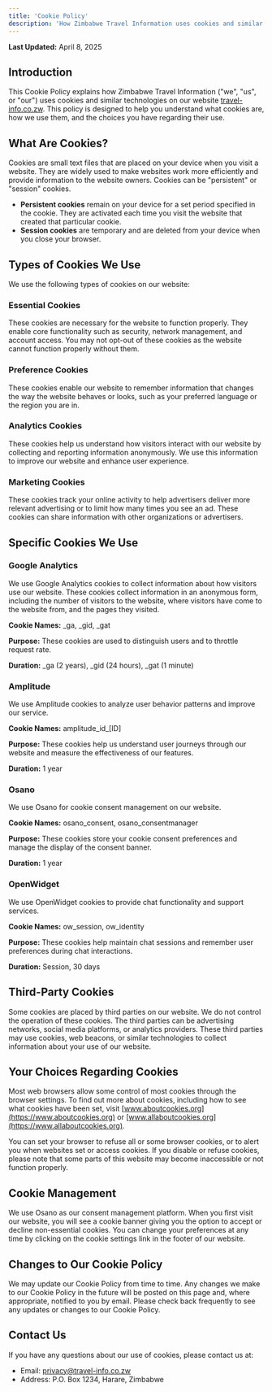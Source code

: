 ```yaml
---
title: 'Cookie Policy'
description: 'How Zimbabwe Travel Information uses cookies and similar technologies'
---
```

**Last Updated:** April 8, 2025

## Introduction

This Cookie Policy explains how Zimbabwe Travel Information ("we", "us", or "our") uses cookies and similar technologies on our website [travel-info.co.zw](https://travel-info.co.zw). This policy is designed to help you understand what cookies are, how we use them, and the choices you have regarding their use.

## What Are Cookies?

Cookies are small text files that are placed on your device when you visit a website. They are widely used to make websites work more efficiently and provide information to the website owners. Cookies can be "persistent" or "session" cookies.

- **Persistent cookies** remain on your device for a set period specified in the cookie. They are activated each time you visit the website that created that particular cookie.
- **Session cookies** are temporary and are deleted from your device when you close your browser.

## Types of Cookies We Use

We use the following types of cookies on our website:

### Essential Cookies

These cookies are necessary for the website to function properly. They enable core functionality such as security, network management, and account access. You may not opt-out of these cookies as the website cannot function properly without them.

### Preference Cookies

These cookies enable our website to remember information that changes the way the website behaves or looks, such as your preferred language or the region you are in.

### Analytics Cookies

These cookies help us understand how visitors interact with our website by collecting and reporting information anonymously. We use this information to improve our website and enhance user experience.

### Marketing Cookies

These cookies track your online activity to help advertisers deliver more relevant advertising or to limit how many times you see an ad. These cookies can share information with other organizations or advertisers.

## Specific Cookies We Use

### Google Analytics

We use Google Analytics cookies to collect information about how visitors use our website. These cookies collect information in an anonymous form, including the number of visitors to the website, where visitors have come to the website from, and the pages they visited.

**Cookie Names:** _ga, _gid, _gat

**Purpose:** These cookies are used to distinguish users and to throttle request rate.

**Duration:** _ga (2 years), _gid (24 hours), _gat (1 minute)

### Amplitude

We use Amplitude cookies to analyze user behavior patterns and improve our service.

**Cookie Names:** amplitude_id_[ID]

**Purpose:** These cookies help us understand user journeys through our website and measure the effectiveness of our features.

**Duration:** 1 year

### Osano

We use Osano for cookie consent management on our website.

**Cookie Names:** osano_consent, osano_consentmanager

**Purpose:** These cookies store your cookie consent preferences and manage the display of the consent banner.

**Duration:** 1 year

### OpenWidget

We use OpenWidget cookies to provide chat functionality and support services.

**Cookie Names:** ow_session, ow_identity

**Purpose:** These cookies help maintain chat sessions and remember user preferences during chat interactions.

**Duration:** Session, 30 days

## Third-Party Cookies

Some cookies are placed by third parties on our website. We do not control the operation of these cookies. The third parties can be advertising networks, social media platforms, or analytics providers. These third parties may use cookies, web beacons, or similar technologies to collect information about your use of our website.

## Your Choices Regarding Cookies

Most web browsers allow some control of most cookies through the browser settings. To find out more about cookies, including how to see what cookies have been set, visit [www.aboutcookies.org](https://www.aboutcookies.org) or [www.allaboutcookies.org](https://www.allaboutcookies.org).

You can set your browser to refuse all or some browser cookies, or to alert you when websites set or access cookies. If you disable or refuse cookies, please note that some parts of this website may become inaccessible or not function properly.

## Cookie Management

We use Osano as our consent management platform. When you first visit our website, you will see a cookie banner giving you the option to accept or decline non-essential cookies. You can change your preferences at any time by clicking on the cookie settings link in the footer of our website.

## Changes to Our Cookie Policy

We may update our Cookie Policy from time to time. Any changes we make to our Cookie Policy in the future will be posted on this page and, where appropriate, notified to you by email. Please check back frequently to see any updates or changes to our Cookie Policy.

## Contact Us

If you have any questions about our use of cookies, please contact us at:

- Email: [privacy@travel-info.co.zw](mailto:privacy@travel-info.co.zw)
- Address: P.O. Box 1234, Harare, Zimbabwe